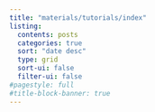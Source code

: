 ---
title: "materials/tutorials/index"
listing: 
  contents: posts
  categories: true
  sort: "date desc"
  type: grid
  sort-ui: false
  filter-ui: false
#pagestyle: full
#title-block-banner: true
---
